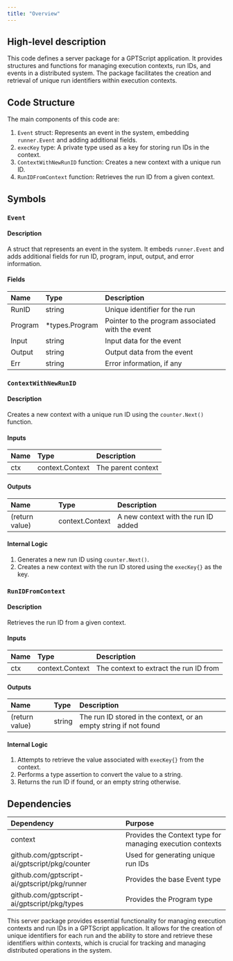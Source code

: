 ```yaml
---
title: "Overview"
---
```


## High-level description
This code defines a server package for a GPTScript application. It provides structures and functions for managing execution contexts, run IDs, and events in a distributed system. The package facilitates the creation and retrieval of unique run identifiers within execution contexts.

## Code Structure
The main components of this code are:
1. `Event` struct: Represents an event in the system, embedding `runner.Event` and adding additional fields.
2. `execKey` type: A private type used as a key for storing run IDs in the context.
3. `ContextWithNewRunID` function: Creates a new context with a unique run ID.
4. `RunIDFromContext` function: Retrieves the run ID from a given context.

## Symbols

### `Event`
#### Description
A struct that represents an event in the system. It embeds `runner.Event` and adds additional fields for run ID, program, input, output, and error information.

#### Fields
| Name | Type | Description |
|:-----|:-----|:------------|
| RunID | string | Unique identifier for the run |
| Program | *types.Program | Pointer to the program associated with the event |
| Input | string | Input data for the event |
| Output | string | Output data from the event |
| Err | string | Error information, if any |

### `ContextWithNewRunID`
#### Description
Creates a new context with a unique run ID using the `counter.Next()` function.

#### Inputs
| Name | Type | Description |
|:-----|:-----|:------------|
| ctx | context.Context | The parent context |

#### Outputs
| Name | Type | Description |
|:-----|:-----|:------------|
| (return value) | context.Context | A new context with the run ID added |

#### Internal Logic
1. Generates a new run ID using `counter.Next()`.
2. Creates a new context with the run ID stored using the `execKey{}` as the key.

### `RunIDFromContext`
#### Description
Retrieves the run ID from a given context.

#### Inputs
| Name | Type | Description |
|:-----|:-----|:------------|
| ctx | context.Context | The context to extract the run ID from |

#### Outputs
| Name | Type | Description |
|:-----|:-----|:------------|
| (return value) | string | The run ID stored in the context, or an empty string if not found |

#### Internal Logic
1. Attempts to retrieve the value associated with `execKey{}` from the context.
2. Performs a type assertion to convert the value to a string.
3. Returns the run ID if found, or an empty string otherwise.

## Dependencies
| Dependency | Purpose |
|:-----------|:--------|
| context | Provides the Context type for managing execution contexts |
| github.com/gptscript-ai/gptscript/pkg/counter | Used for generating unique run IDs |
| github.com/gptscript-ai/gptscript/pkg/runner | Provides the base Event type |
| github.com/gptscript-ai/gptscript/pkg/types | Provides the Program type |

This server package provides essential functionality for managing execution contexts and run IDs in a GPTScript application. It allows for the creation of unique identifiers for each run and the ability to store and retrieve these identifiers within contexts, which is crucial for tracking and managing distributed operations in the system.